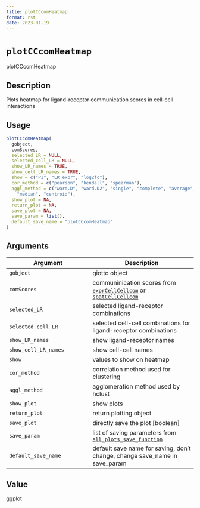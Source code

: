 ```yaml
--- 
title: plotCCcomHeatmap 
format: rst 
date: 2023-01-19 
--- 
```

# `plotCCcomHeatmap`

plotCCcomHeatmap


## Description

Plots heatmap for ligand-receptor communication scores in cell-cell interactions


## Usage

```r
plotCCcomHeatmap(
  gobject,
  comScores,
  selected_LR = NULL,
  selected_cell_LR = NULL,
  show_LR_names = TRUE,
  show_cell_LR_names = TRUE,
  show = c("PI", "LR_expr", "log2fc"),
  cor_method = c("pearson", "kendall", "spearman"),
  aggl_method = c("ward.D", "ward.D2", "single", "complete", "average", "mcquitty",
    "median", "centroid"),
  show_plot = NA,
  return_plot = NA,
  save_plot = NA,
  save_param = list(),
  default_save_name = "plotCCcomHeatmap"
)
```


## Arguments

Argument      |Description
------------- |----------------
`gobject`     |     giotto object
`comScores`     |     communinication scores from [`exprCellCellcom`](#exprcellcellcom) or [`spatCellCellcom`](#spatcellcellcom)
`selected_LR`     |     selected ligand-receptor combinations
`selected_cell_LR`     |     selected cell-cell combinations for ligand-receptor combinations
`show_LR_names`     |     show ligand-receptor names
`show_cell_LR_names`     |     show cell-cell names
`show`     |     values to show on heatmap
`cor_method`     |     correlation method used for clustering
`aggl_method`     |     agglomeration method used by hclust
`show_plot`     |     show plots
`return_plot`     |     return plotting object
`save_plot`     |     directly save the plot [boolean]
`save_param`     |     list of saving parameters from [`all_plots_save_function`](#allplotssavefunction)
`default_save_name`     |     default save name for saving, don't change, change save_name in save_param


## Value

ggplot


